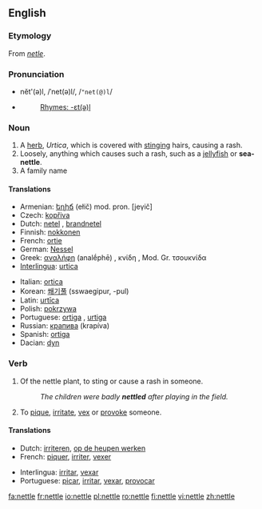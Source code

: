 ==English==
{{wikipedia}}

===Etymology===
From {{OE.}} ''[[netle]]''.

===Pronunciation===
*nĕt'(ə)l, /ˈnet(ə)l/, /<tt>"net(@)l</tt>/
*{{audio|en-us-nettle.ogg|Audio (US)}}
*:[[Rhymes:English:-ɛt(ə)l|Rhymes: -ɛt(ə)l]]

===Noun===
{{en-noun}}

# A [[herb]], ''Urtica'', which is covered with [[sting]]ing hairs, causing a rash.
# Loosely, anything which causes such a rash, such as a [[jellyfish]] or '''sea-nettle'''.
# A family name

====Translations====
{{top}}
*Armenian: [[եղիճ]] (ełič) mod. pron. [jeγič]
*Czech: [[kopřiva]] {{f}}
*Dutch: [[netel]] {{m}}, [[brandnetel]] {{m}}
*Finnish: [[nokkonen]]
*French: [[ortie]] {{f}}
*German: [[Nessel]] {{f}}
*Greek: [[αναλήφη]] (analḗphē) {{f}}, κνίδη {{f}}, Mod. Gr. τσουκνίδα {{f}}
*[[Interlingua]]: [[urtica]]
{{mid}}
*Italian: [[ortica]]
*Korean: [[쐐기풀]] (sswaegipur, -pul)
*Latin: [[urtīca]]
*Polish: [[pokrzywa]] {{f}}
*Portuguese: [[ortiga]] {{f}}, [[urtiga]] {{f}}
*Russian: [[крапива]] {{f}} (krapíva)
*Spanish: [[ortiga]]  {{f}}
*Dacian: [[dyn]]
{{bottom}}

===Verb===
{{en-verb|nettl|ing}}

# Of the nettle plant, to sting or cause a rash in someone.
#: ''The children were badly '''nettled''' after playing in the field.''
# To [[pique]], [[irritate]], [[vex]] or [[provoke]] someone.

====Translations====
{{top}}
*Dutch: [[irriteren]], [[op de heupen werken]]
*French: [[piquer]], [[irriter]], [[vexer]]
{{mid}}
*Interlingua: [[irritar]], [[vexar]]
*Portuguese: [[picar]], [[irritar]], [[vexar]], [[provocar]]
{{bottom}}

[[fa:nettle]]
[[fr:nettle]]
[[io:nettle]]
[[pl:nettle]]
[[ro:nettle]]
[[fi:nettle]]
[[vi:nettle]]
[[zh:nettle]]